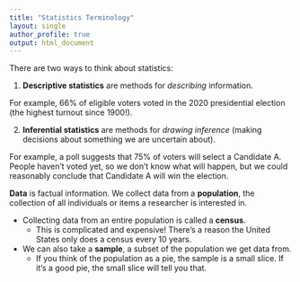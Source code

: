 ```yaml
---
title: "Statistics Terminology"
layout: single
author_profile: true
output: html_document
---
```


There are two ways to think about statistics:

1. **Descriptive statistics** are methods for *describing* information.

For example, 66% of eligible voters voted in the 2020 presidential election (the highest turnout since 1900!).

2. **Inferential statistics** are methods for *drawing inference* (making decisions about something we are uncertain about).

For example, a poll suggests that 75% of voters will select a Candidate A. People haven't voted yet, so we don't know what will happen, but we could reasonably conclude that Candidate A will win the election.

**Data** is factual information. We collect data from a **population**, the collection of all individuals or items a researcher is interested in.

- Collecting data from an entire population is called a **census**.
  - This is complicated and expensive! There's a reason the United States only does a census every 10 years.
- We can also take a **sample**, a subset of the population we get data from.
  - If you think of the population as a pie, the sample is a small slice. If it's a good pie, the small slice will tell you that.